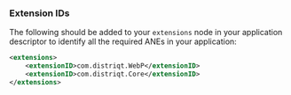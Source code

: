 
### Extension IDs

The following should be added to your `extensions` node in your application descriptor to identify all the required ANEs in your application:

```xml
<extensions>
    <extensionID>com.distriqt.WebP</extensionID>
    <extensionID>com.distriqt.Core</extensionID>
</extensions>
```

